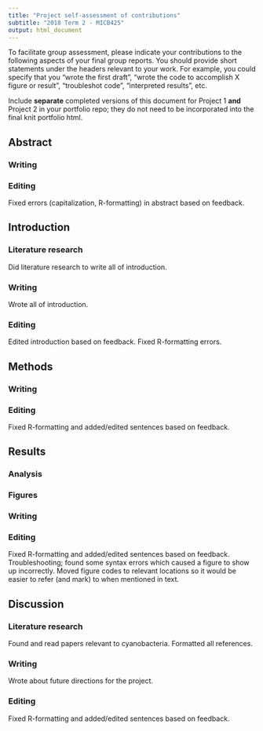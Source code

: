 ```yaml
---
title: "Project self-assessment of contributions"
subtitle: "2018 Term 2 - MICB425"
output: html_document
---
```

To facilitate group assessment, please indicate your contributions to the following aspects of your final group reports. You should provide short statements under the headers relevant to your work. For example, you could specify that you "wrote the first draft", "wrote the code to accomplish X figure or result", "troubleshot code", "interpreted results", etc.

Include **separate** completed versions of this document for Project 1 **and** Project 2 in your portfolio repo; they do not need to be incorporated into the final knit portfolio html.

## Abstract
### Writing

### Editing
Fixed errors (capitalization, R-formatting) in abstract based on feedback.

## Introduction
### Literature research  

Did literature research to write all of introduction.  

### Writing  
Wrote all of introduction.  

### Editing  
Edited introduction based on feedback. Fixed R-formatting errors.  

## Methods
### Writing

### Editing
Fixed R-formatting and added/edited sentences based on feedback.

## Results
### Analysis 

### Figures

### Writing

### Editing
Fixed R-formatting and added/edited sentences based on feedback. Troubleshooting; found some syntax errors which caused a figure to show up incorrectly. Moved figure codes to relevant locations so it would be easier to refer (and mark) to when mentioned in text.

## Discussion
### Literature research  

Found and read papers relevant to cyanobacteria. Formatted all references.  

### Writing  

Wrote about future directions for the project.  

### Editing  

Fixed R-formatting and added/edited sentences based on feedback.
